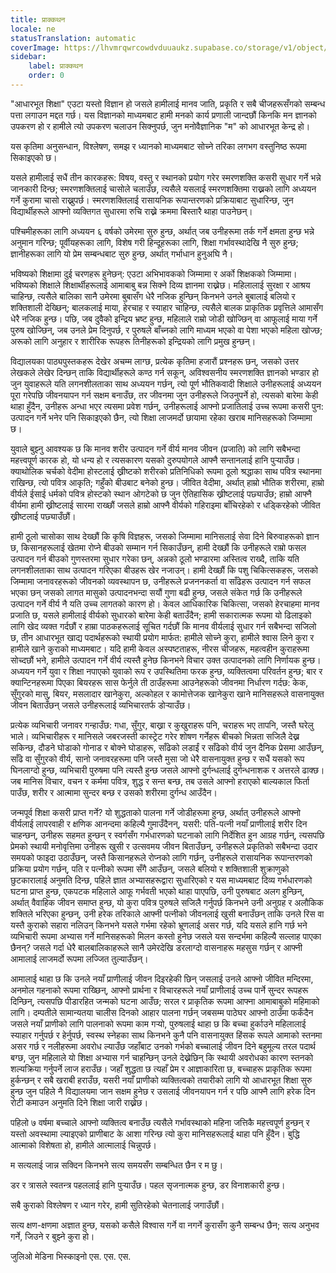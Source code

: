 ```yaml
---
title: प्राक्कथन
locale: ne
statusTranslation: automatic
coverImage: https://lhvmrqwrcowdvduuaukz.supabase.co/storage/v1/object/public/strapi-uploads/small_cover-educacion-fundamental.webp-2d51a7828a2b1309555be27f7e2a61a0.webp
sidebar:
    label: प्राक्कथन
    order: 0
---
```

"आधारभूत शिक्षा" एउटा यस्तो विज्ञान हो जसले हामीलाई मानव जाति, प्रकृति र सबै चीजहरूसँगको सम्बन्ध पत्ता लगाउन मद्दत गर्छ। यस विज्ञानको माध्यमबाट हामी मनको कार्य प्रणाली जान्दछौं किनकि मन ज्ञानको उपकरण हो र हामीले त्यो उपकरण चलाउन सिक्नुपर्छ, जुन मनोवैज्ञानिक "म" को आधारभूत केन्द्र हो।

यस कृतिमा अनुसन्धान, विश्लेषण, समझ र ध्यानको माध्यमबाट सोच्ने तरिका लगभग वस्तुनिष्ठ रूपमा सिकाइएको छ।

यसले हामीलाई सधैं तीन कारकहरू: विषय, वस्तु र स्थानको प्रयोग गरेर स्मरणशक्ति कसरी सुधार गर्ने भन्ने जानकारी दिन्छ; स्मरणशक्तिलाई चासोले चलाउँछ, त्यसैले यसलाई स्मरणशक्तिमा राख्नको लागि अध्ययन गर्ने कुरामा चासो राख्नुपर्छ। स्मरणशक्तिलाई रासायनिक रूपान्तरणको प्रक्रियाबाट सुधारिन्छ, जुन विद्यार्थीहरूले आफ्नो व्यक्तिगत सुधारमा रुचि राख्ने क्रममा बिस्तारै थाहा पाउनेछन्।

पश्चिमीहरूका लागि अध्ययन ६ वर्षको उमेरमा सुरु हुन्छ, अर्थात् जब उनीहरूमा तर्क गर्ने क्षमता हुन्छ भन्ने अनुमान गरिन्छ; पूर्वीयहरूका लागि, विशेष गरी हिन्दूहरूका लागि, शिक्षा गर्भावस्थादेखि नै सुरु हुन्छ; ज्ञानीहरूका लागि यो प्रेम सम्बन्धबाट सुरु हुन्छ, अर्थात् गर्भाधान हुनुअघि नै।

भविष्यको शिक्षामा दुई चरणहरू हुनेछन्: एउटा अभिभावकको जिम्मामा र अर्को शिक्षकको जिम्मामा। भविष्यको शिक्षाले शिक्षार्थीहरूलाई आमाबाबु बन्न सिक्ने दिव्य ज्ञानमा राख्नेछ। महिलालाई सुरक्षा र आश्रय चाहिन्छ, त्यसैले बालिका सानै उमेरमा बुबासँग धेरै नजिक हुन्छिन् किनभने उनले बुबालाई बलियो र शक्तिशाली देख्छिन्; बालकलाई माया, हेरचाह र स्याहार चाहिन्छ, त्यसैले बालक प्राकृतिक प्रवृत्तिले आमासँग धेरै नजिक हुन्छ। पछि, जब दुवैको इन्द्रिय भ्रष्ट हुन्छ, महिलाले राम्रो जोडी खोज्छिन् वा आफूलाई माया गर्ने पुरुष खोज्छिन्, जब उनले प्रेम दिनुपर्छ, र पुरुषले बाँच्नको लागि माध्यम भएको वा पेशा भएको महिला खोज्छ; अरूको लागि अनुहार र शारीरिक रूपहरू तिनीहरूको इन्द्रियको लागि प्रमुख हुन्छन्।

विद्यालयका पाठ्यपुस्तकहरू देखेर अचम्म लाग्छ, प्रत्येक कृतिमा हजारौं प्रश्नहरू छन्, जसको उत्तर लेखकले लेखेर दिन्छन् ताकि विद्यार्थीहरूले कण्ठ गर्न सकून्, अविश्वसनीय स्मरणशक्ति ज्ञानको भण्डार हो जुन युवाहरूले यति लगनशीलताका साथ अध्ययन गर्छन्, त्यो पूर्ण भौतिकवादी शिक्षाले उनीहरूलाई अध्ययन पूरा गरेपछि जीवनयापन गर्न सक्षम बनाउँछ, तर जीवनमा जुन उनीहरूले जिउनुपर्ने हो, त्यसको बारेमा केही थाहा हुँदैन, उनीहरू अन्धा भएर त्यसमा प्रवेश गर्छन्, उनीहरूलाई आफ्नो प्रजातिलाई उच्च रूपमा कसरी पुन: उत्पादन गर्ने भनेर पनि सिकाइएको छैन, त्यो शिक्षा लाजमर्दो छायामा रहेका खराब मानिसहरूको जिम्मामा छ।

युवाले बुझ्नु आवश्यक छ कि मानव शरीर उत्पादन गर्ने वीर्य मानव जीवन (प्रजाति) को लागि सबैभन्दा महत्त्वपूर्ण कारक हो, यो धन्य हो र त्यसकारण यसको दुरुपयोगले आफ्नै सन्तानलाई हानि पुर्‍याउँछ। क्याथोलिक चर्चको वेदीमा होस्टलाई ख्रीष्टको शरीरको प्रतिनिधिको रूपमा ठूलो श्रद्धाका साथ पवित्र स्थानमा राखिन्छ, त्यो पवित्र आकृति; गहुँको बीउबाट बनेको हुन्छ। जीवित वेदीमा, अर्थात् हाम्रो भौतिक शरीरमा, हाम्रो वीर्यले ईसाई धर्मको पवित्र होस्टको स्थान ओगटेको छ जुन ऐतिहासिक ख्रीष्टलाई पछ्याउँछ; हाम्रो आफ्नै वीर्यमा हामी ख्रीष्टलाई सारमा राख्छौं जसले हाम्रो आफ्नै वीर्यको गहिराइमा बाँचिरहेको र धड्किरहेको जीवित ख्रीष्टलाई पछ्याउँछौं।

हामी ठूलो चासोका साथ देख्छौं कि कृषि विज्ञहरू, जसको जिम्मामा मानिसलाई सेवा दिने बिरुवाहरूको ज्ञान छ, किसानहरूलाई खेतमा रोप्ने बीउको सम्मान गर्न सिकाउँछन्, हामी देख्छौं कि उनीहरूले राम्रो फसल उत्पादन गर्न बीउको गुणस्तरमा सुधार गरेका छन्, अन्नको ठूलो भण्डारमा अस्तित्व राख्दै, ताकि यति लगनशीलताका साथ उत्पादन गरिएका बीउहरू खेर नजाउन्। हामी देख्छौं कि पशु चिकित्सकहरू, जसको जिम्मामा जनावरहरूको जीवनको व्यवस्थापन छ, उनीहरूले प्रजननकर्ता वा साँढेहरू उत्पादन गर्न सफल भएका छन् जसको लागत मासुको उत्पादनभन्दा सयौं गुणा बढी हुन्छ, जसले संकेत गर्छ कि उनीहरूले उत्पादन गर्ने वीर्य नै यति उच्च लागतको कारण हो। केवल आधिकारिक चिकित्सा, जसको हेरचाहमा मानव प्रजाति छ, यसले हामीलाई वीर्यको सुधारको बारेमा केही बताउँदैन; हामी सकारात्मक रूपमा यो ढिलाइको लागि खेद व्यक्त गर्दछौं र हाम्रा पाठकहरूलाई सूचित गर्दछौं कि मानव वीर्यलाई सुधार गर्न सबैभन्दा सजिलो छ, तीन आधारभूत खाद्य पदार्थहरूको स्थायी प्रयोग मार्फत: हामीले सोच्ने कुरा, हामीले श्वास लिने कुरा र हामीले खाने कुराको माध्यमबाट। यदि हामी केवल अस्पष्टताहरू, नीरस चीजहरू, महत्वहीन कुराहरूमा सोच्दछौं भने, हामीले उत्पादन गर्ने वीर्य त्यस्तै हुनेछ किनभने विचार उक्त उत्पादनको लागि निर्णायक हुन्छ। अध्ययन गर्ने युवा र शिक्षा नपाएको युवाको रूप र उपस्थितिमा फरक हुन्छ, व्यक्तित्वमा परिवर्तन हुन्छ; बार र क्यान्टिनहरूमा पिएका बियरहरू सास फेर्नुले ती ठाउँहरूमा आउनेहरूको जीवनमा निर्धारण गर्दछ: केक, सुँगुरको मासु, बियर, मसलादार खानेकुरा, अल्कोहल र कामोत्तेजक खानेकुरा खाने मानिसहरूले वासनायुक्त जीवन बिताउँछन् जसले उनीहरूलाई व्यभिचारतर्फ डोर्‍याउँछ।

प्रत्येक व्यभिचारी जनावर गन्हाउँछ: गधा, सुँगुर, बाख्रा र कुखुराहरू पनि, चराहरू भए तापनि, जस्तै घरेलु भाले। व्यभिचारीहरू र मानिसले जबरजस्ती कास्ट्रेट गरेर शोषण गर्नेहरू बीचको भिन्नता सजिलै देख्न सकिन्छ, दौडने घोडाको गोनाड र बोक्ने घोडाहरू, साँढेको लडाईं र साँढेको वीर्य जुन दैनिक प्रेसमा आउँछन्, साँढे वा सुँगुरको वीर्य, ​​सानो जनावरहरूमा पनि जस्तै मुसा जो धेरै वासनायुक्त हुन्छ र सधैं यसको रूप घिनलाग्दो हुन्छ, व्यभिचारी पुरुषमा पनि त्यस्तै हुन्छ जसले आफ्नो दुर्गन्धलाई दुर्गन्धनाशक र अत्तरले ढाक्छ। जब मानिस विचार, वचन र कर्ममा पवित्र, शुद्ध र सन्त बन्छ, तब उसले आफ्नो हराएको बाल्यकाल फिर्ता पाउँछ, शरीर र आत्मामा सुन्दर बन्छ र उसको शरीरमा दुर्गन्ध आउँदैन।

जन्मपूर्व शिक्षा कसरी प्राप्त गर्ने? यो शुद्धताको पालना गर्ने जोडीहरूमा हुन्छ, अर्थात् उनीहरूले आफ्नो वीर्यलाई लापरवाही र क्षणिक आनन्दमा कहिल्यै गुमाउँदैनन्, यसरी: पति-पत्नी नयाँ प्राणीलाई शरीर दिन चाहन्छन्, उनीहरू सहमत हुन्छन् र स्वर्गसँग गर्भधारणको घटनाको लागि निर्देशित हुन आग्रह गर्छन्, त्यसपछि प्रेमको स्थायी मनोवृत्तिमा उनीहरू खुसी र उत्सवमय जीवन बिताउँछन्, उनीहरूले प्रकृतिको सबैभन्दा उदार समयको फाइदा उठाउँछन्, जस्तै किसानहरूले रोप्नको लागि गर्छन्, उनीहरूले रासायनिक रूपान्तरणको प्रक्रिया प्रयोग गर्छन्, पति र पत्नीको रूपमा सँगै आउँछन्, जसले बलियो र शक्तिशाली शुक्राणुको छुटकारालाई अनुमति दिन्छ, पहिले ज्ञात अभ्यासहरूद्वारा सुधारिएको र यस माध्यमबाट दिव्य गर्भधारणको घटना प्राप्त हुन्छ, एकपटक महिलाले आफू गर्भवती भएको थाहा पाएपछि, उनी पुरुषबाट अलग हुन्छिन्, अर्थात् वैवाहिक जीवन समाप्त हुन्छ, यो कुरा पवित्र पुरुषले सजिलै गर्नुपर्छ किनभने उनी अनुग्रह र अलौकिक शक्तिले भरिएका हुन्छन्, उनी हरेक तरिकाले आफ्नी पत्नीको जीवनलाई खुसी बनाउँछन् ताकि उनले रिस वा यस्तै कुराको सहारा नलिउन् किनभने यसले गर्भमा रहेको भ्रूणलाई असर गर्छ, यदि यसले हानि गर्छ भने व्यभिचारी रूपमा अभ्यास गर्ने मानिसहरूको मिलन कस्तो हुनेछ जसले यस सन्दर्भमा कहिल्यै सल्लाह पाएका छैनन्? जसले गर्दा धेरै बालबालिकाहरूले सानै उमेरदेखि डरलाग्दो वासनाहरू महसुस गर्छन् र आफ्नी आमालाई लाजमर्दो रूपमा लज्जित तुल्याउँछन्।

आमालाई थाहा छ कि उनले नयाँ प्राणीलाई जीवन दिइरहेकी छिन् जसलाई उनले आफ्नो जीवित मन्दिरमा, अनमोल गहनाको रूपमा राख्छिन्, आफ्नो प्रार्थना र विचारहरूले नयाँ प्राणीलाई उच्च पार्ने सुन्दर रूपहरू दिन्छिन्, त्यसपछि पीडारहित जन्मको घटना आउँछ; सरल र प्राकृतिक रूपमा आफ्ना आमाबाबुको महिमाको लागि। दम्पतीले सामान्यतया चालीस दिनको आहार पालना गर्छन् जबसम्म पाठेघर आफ्नो ठाउँमा फर्कंदैन जसले नयाँ प्राणीको लागि पालनाको रूपमा काम गर्‍यो, पुरुषलाई थाहा छ कि बच्चा हुर्काउने महिलालाई स्याहार गर्नुपर्छ र हेर्नुपर्छ, स्वस्थ स्नेहका साथ किनभने कुनै पनि वासनायुक्त हिंसक रूपले आमाको स्तनमा असर गर्छ र नलीहरूमा अवरोध ल्याउँछ जहाँबाट उनको गर्भको बच्चालाई जीवन दिने बहुमूल्य तरल पदार्थ बग्छ, जुन महिलाले यो शिक्षा अभ्यास गर्न चाहन्छिन् उनले देख्नेछिन् कि स्थायी अवरोधका कारण स्तनको शल्यक्रिया गर्नुपर्ने लाज हराउँछ। जहाँ शुद्धता छ त्यहाँ प्रेम र आज्ञाकारिता छ, बच्चाहरू प्राकृतिक रूपमा हुर्कन्छन् र सबै खराबी हराउँछ, यसरी नयाँ प्राणीको व्यक्तित्वको तयारीको लागि यो आधारभूत शिक्षा सुरु हुन्छ जुन पहिले नै विद्यालयमा जान सक्षम हुनेछ र उसलाई जीवनयापन गर्न र पछि आफ्नै लागि हरेक दिन रोटी कमाउन अनुमति दिने शिक्षा जारी राख्नेछ।

पहिलो ७ वर्षमा बच्चाले आफ्नो व्यक्तित्व बनाउँछ त्यसैले गर्भावस्थाको महिना जत्तिकै महत्त्वपूर्ण हुन्छन् र यस्तो अवस्थामा ल्याइएको प्राणीबाट के आशा गरिन्छ त्यो कुरा मानिसहरूलाई थाहा पनि हुँदैन। बुद्धि आत्माको विशेषता हो, हामीले आत्मालाई चिन्नुपर्छ।

म सत्यलाई जान्न सक्दिन किनभने सत्य समयसँग सम्बन्धित छैन र म छु।

डर र त्रासले स्वतन्त्र पहललाई हानि पुर्‍याउँछ। पहल सृजनात्मक हुन्छ, डर विनाशकारी हुन्छ।

सबै कुराको विश्लेषण र ध्यान गरेर, हामी सुतिरहेको चेतनालाई जगाउँछौं।

सत्य क्षण-क्षणमा अज्ञात हुन्छ, यसको कसैले विश्वास गर्ने वा नगर्ने कुरासँग कुनै सम्बन्ध छैन; सत्य अनुभव गर्ने, जिउने र बुझ्ने कुरा हो।

जुलिओ मेडिना भिस्काइनो
एस. एस. एस.

